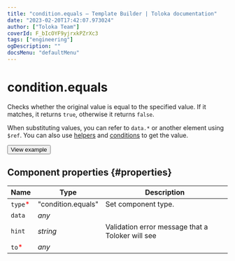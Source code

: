 ```yaml
---
title: "condition.equals — Template Builder | Toloka documentation"
date: "2023-02-20T17:42:07.973024"
author: ["Toloka Team"]
coverId: F_bIcOYF9yjrxkPZrXc3
tags: ["engineering"]
ogDescription: ""
docsMenu: "defaultMenu"
---
```



# condition.equals

Checks whether the original value is equal to the specified value. If it matches, it returns `true`, otherwise it returns `false`.

When substituting values, you can refer to `data.*` or another element using `$ref`. You can also use [helpers](/docs/template-builder/reference/helpers) and [conditions](/docs/template-builder/reference/conditions) to get the value.

<Button themeColor="light" view="default" size="l" type="link" url="https://ya.cc/t/2RjfdQbt3tz7xo">View example</Button>

## Component properties {#properties}

**Name** | **Type** | **Description**
----- | ----- | -----
`type`<span style="color: red">\*</span> | "condition.equals" | Set component type.
`data` | _any_ | <ConditionEqualsTable1/>
`hint` | _string_ | Validation error message that a Toloker will see
`to`<span style="color: red">\*</span> | _any_ | <ConditionEqualsTable2/>

<ContactSupport/>
